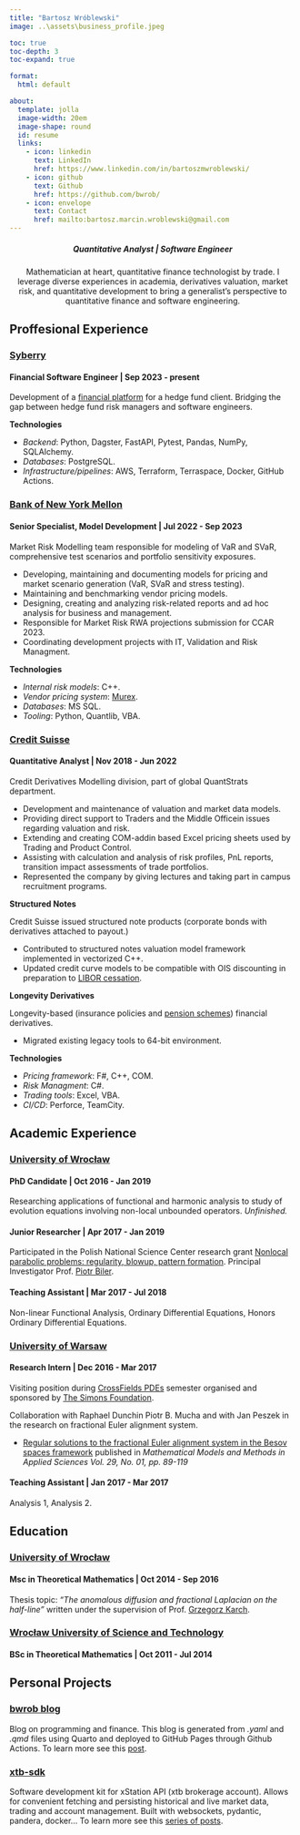 ```yaml
---
title: "Bartosz Wróblewski" 
image: ..\assets\business_profile.jpeg

toc: true
toc-depth: 3
toc-expand: true

format: 
  html: default

about:
  template: jolla
  image-width: 20em
  image-shape: round
  id: resume
  links:
    - icon: linkedin
      text: LinkedIn
      href: https://www.linkedin.com/in/bartoszmwroblewski/
    - icon: github
      text: Github
      href: https://github.com/bwrob/
    - icon: envelope
      text: Contact
      href: mailto:bartosz.marcin.wroblewski@gmail.com
---
```


::: {#resume}
<center>

##### Quantitative Analyst \| Software Engineer

Mathematician at heart, quantitative finance technologist by trade. I leverage diverse experiences in academia, derivatives valuation, market risk, and quantitative development to bring a generalist's perspective to quantitative finance and software engineering.

</center>
:::

## Proffesional Experience

### [Syberry](https://www.syberry.com/)

#### Financial Software Engineer \| Sep 2023 - present

Development of a [financial platform](https://www.syberry.com/case-studies/game-changing-financial-platform/) for a hedge fund client. Bridging the gap between hedge fund risk managers and software engineers.

**Technologies**

-   *Backend*: Python, Dagster, FastAPI, Pytest, Pandas, NumPy, SQLAIchemy.
-   *Databases*: PostgreSQL.
-   *Infrastructure/pipelines*: AWS, Terraform, Terraspace, Docker, GitHub Actions.

### [Bank of New York Mellon](https://www.bnymellon.com/)

#### Senior Specialist, Model Development \| Jul 2022 - Sep 2023

Market Risk Modelling team responsible for modeling of VaR and SVaR, comprehensive test scenarios and portfolio sensitivity exposures.

-   Developing, maintaining and documenting models for pricing and market scenario generation (VaR, SVaR and stress testing).
-   Maintaining and benchmarking vendor pricing models.
-   Designing, creating and analyzing risk-related reports and ad hoc analysis for business and management.
-   Responsible for Market Risk RWA projections submission for CCAR 2023.
-   Coordinating development projects with IT, Validation and Risk Managment.

**Technologies**

-   *Internal risk models*: C++.
-   *Vendor pricing system*: [Murex](https://www.murex.com/en).
-   *Databases*: MS SQL.
-   *Tooling*: Python, Quantlib, VBA.

### [Credit Suisse](https://www.credit-suisse.com/)

#### Quantitative Analyst \| Nov 2018 - Jun 2022

Credit Derivatives Modelling division, part of global QuantStrats department.

-   Development and maintenance of valuation and market data models.
-   Providing direct support to Traders and the Middle Officein issues regarding valuation and risk.
-   Extending and creating COM-addin based Excel pricing sheets used by Trading and Product Control.
-   Assisting with calculation and analysis of risk profiles, PnL reports, transition impact assessments of trade portfolios.
-   Represented the company by giving lectures and taking part in campus recruitment programs.

**Structured Notes**

Credit Suisse issued structured note products (corporate bonds with derivatives attached to payout.)

-   Contributed to structured notes valuation model framework implemented in vectorized C++.
-   Updated credit curve models to be compatible with OIS discounting in preparation to [LIBOR cessation](https://www.forbes.com/advisor/investing/what-is-libor/).

**Longevity Derivatives**

Longevity-based (insurance policies and [pension schemes](https://www.independent.co.uk/news/business/news/itv-pays-credit-suisse-to-take-on-the-risk-on-its-pension-scheme-2342304.html)) financial derivatives.

-   Migrated existing legacy tools to 64-bit environment.

**Technologies**

-   *Pricing framework*: F#, C++, COM.
-   *Risk Managment*: C#.
-   *Trading tools*: Excel, VBA.
-   *CI/CD*: Perforce, TeamCity.

## Academic Experience

### [University of Wrocław](https://www.math.uni.wroc.pl/)

#### PhD Candidate \| Oct 2016 - Jan 2019

Researching applications of functional and harmonic analysis to study of evolution equations involving non-local unbounded operators. *Unfinished.*

#### Junior Researcher \| Apr 2017 - Jan 2019

Participated in the Polish National Science Center research grant [Nonlocal parabolic problems: regularity, blowup, pattern formation](https://projekty.ncn.gov.pl/en/index.php?projekt_id=352757). Principal Investigator Prof. [Piotr Biler](http://www.math.uni.wroc.pl/~biler/).

#### Teaching Assistant \| Mar 2017 - Jul 2018

Non-linear Functional Analysis, Ordinary Differential Equations, Honors Ordinary Differential Equations.

### [University of Warsaw](https://www.mimuw.edu.pl/en/studies/)

#### Research Intern \| Dec 2016 - Mar 2017

Visiting position during [CrossFields PDEs](https://crossfields.impan.pl/index.html) semester organised and sponsored by [The Simons Foundation](https://www.simonsfoundation.org/).

Collaboration with Raphael Dunchin Piotr B. Mucha and with Jan Peszek in the research on fractional Euler alignment system.

-   [Regular solutions to the fractional Euler alignment system in the Besov spaces framework](https://arxiv.org/abs/1804.07611) published in *Mathematical Models and Methods in Applied Sciences Vol. 29, No. 01, pp. 89-119*

#### Teaching Assistant \| Jan 2017 - Mar 2017

Analysis 1, Analysis 2.

## Education

### [University of Wrocław](https://www.math.uni.wroc.pl/)

#### Msc in Theoretical Mathematics \| Oct 2014 - Sep 2016

Thesis topic: *"The anomalous diffusion and fractional Laplacian on the half-line"* written under the supervision of Prof. [Grzegorz Karch](https://karch.math.uni.wroc.pl/).

### [Wrocław University of Science and Technology](https://wmat.pwr.edu.pl)

#### BSc in Theoretical Mathematics \| Oct 2011 - Jul 2014

## Personal Projects

### [bwrob blog](https://bwrob.github.io/)

Blog on programming and finance. This blog is generated from *.yaml* and *.qmd* files using Quarto and deployed to GitHub Pages through Github Actions. To learn more see this [post](../posts/240430_quarto_personal_blog/index.qmd).

### [xtb-sdk](https://github.com/bwrob/xtb-sdk/)

Software development kit for xStation API (xtb brokerage account). Allows for convenient fetching and persisting historical and live market data, trading and account management. Built with websockets, pydantic, pandera, docker... To learn more see this [series of posts](https://bwrob.github.io/#category=News).